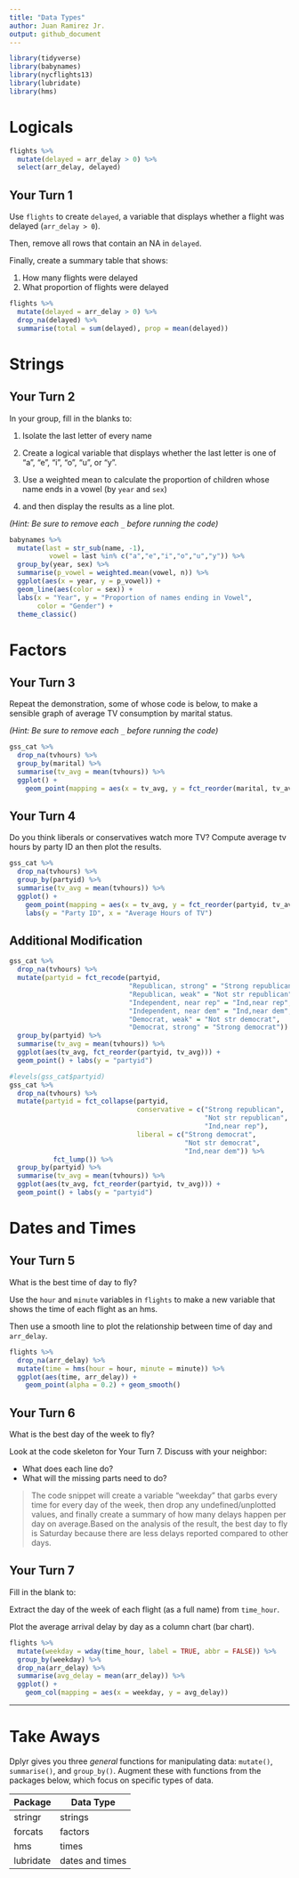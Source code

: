 ```yaml
---
title: "Data Types"
author: Juan Ramirez Jr.
output: github_document
---
```


```r
library(tidyverse)
library(babynames)
library(nycflights13)
library(lubridate)
library(hms)
```

# Logicals
```r
flights %>% 
  mutate(delayed = arr_delay > 0) %>% 
  select(arr_delay, delayed)
```


## Your Turn 1

Use `flights` to create `delayed`, a variable that displays whether a flight was delayed (`arr_delay > 0`).

Then, remove all rows that contain an NA in `delayed`. 

Finally, create a summary table that shows:

1. How many flights were delayed  
2. What proportion of flights were delayed

```r
flights %>%
  mutate(delayed = arr_delay > 0) %>%
  drop_na(delayed) %>%
  summarise(total = sum(delayed), prop = mean(delayed))
```

# Strings

## Your Turn 2

In your group, fill in the blanks to:

1. Isolate the last letter of every name 

2. Create a logical variable that displays whether the last letter is one of "a", "e", "i", "o", "u", or "y".  

3. Use a weighted mean to calculate the proportion of children whose name ends in a vowel (by `year` and `sex`)   
4. and then display the results as a line plot.

*(Hint: Be sure to remove each `_` before running the code)*

```r
babynames %>%
  mutate(last = str_sub(name, -1), 
          vowel = last %in% c("a","e","i","o","u","y")) %>%
  group_by(year, sex) %>%
  summarise(p_vowel = weighted.mean(vowel, n)) %>%
  ggplot(aes(x = year, y = p_vowel)) +
  geom_line(aes(color = sex)) +
  labs(x = "Year", y = "Proportion of names ending in Vowel",
       color = "Gender") +
  theme_classic()

```

# Factors

## Your Turn 3

Repeat the demonstration, some of whose code is below, to make a sensible graph of average TV consumption by marital status.

*(Hint: Be sure to remove each `_` before running the code)*

```r
gss_cat %>%
  drop_na(tvhours) %>%
  group_by(marital) %>%
  summarise(tv_avg = mean(tvhours)) %>%
  ggplot() +
    geom_point(mapping = aes(x = tv_avg, y = fct_reorder(marital, tv_avg)))
```

## Your Turn 4

Do you think liberals or conservatives watch more TV?
Compute average tv hours by party ID an then plot the results.

```r
gss_cat %>%
  drop_na(tvhours) %>%
  group_by(partyid) %>%
  summarise(tv_avg = mean(tvhours)) %>%
  ggplot() +
    geom_point(mapping = aes(x = tv_avg, y = fct_reorder(partyid, tv_avg))) +
    labs(y = "Party ID", x = "Average Hours of TV")
```



## Additional Modification

```r
gss_cat %>%
  drop_na(tvhours) %>%
  mutate(partyid = fct_recode(partyid,
                              "Republican, strong" = "Strong republican",
                              "Republican, weak" = "Not str republican",
                              "Independent, near rep" = "Ind,near rep",
                              "Independent, near dem" = "Ind,near dem",
                              "Democrat, weak" = "Not str democrat",
                              "Democrat, strong" = "Strong democrat")) %>% 
  group_by(partyid) %>%
  summarise(tv_avg = mean(tvhours)) %>%
  ggplot(aes(tv_avg, fct_reorder(partyid, tv_avg))) +
  geom_point() + labs(y = "partyid")
```

```r
#levels(gss_cat$partyid)
gss_cat %>%
  drop_na(tvhours) %>%
  mutate(partyid = fct_collapse(partyid,
                                conservative = c("Strong republican", 
                                                 "Not str republican", 
                                                 "Ind,near rep"),
                                liberal = c("Strong democrat", 
                                            "Not str democrat", 
                                            "Ind,near dem")) %>% 
           fct_lump()) %>% 
  group_by(partyid) %>%
  summarise(tv_avg = mean(tvhours)) %>%
  ggplot(aes(tv_avg, fct_reorder(partyid, tv_avg))) +
  geom_point() + labs(y = "partyid")
```


# Dates and Times

## Your Turn 5

What is the best time of day to fly?

Use the `hour` and `minute` variables in `flights` to make a new variable that shows the time of each flight as an hms. 

Then use a smooth line to plot the relationship between time of day and `arr_delay`.

```r
flights %>% 
  drop_na(arr_delay) %>% 
  mutate(time = hms(hour = hour, minute = minute)) %>% 
  ggplot(aes(time, arr_delay)) + 
    geom_point(alpha = 0.2) + geom_smooth()
```

## Your Turn 6

What is the best day of the week to fly?

Look at the code skeleton for Your Turn 7. Discuss with your neighbor:

* What does each line do?
* What will the missing parts need to do?

> The code snippet will create a variable "weekday" that garbs every time for every day of the week, then drop any undefined/unplotted values, and finally create a summary of how many delays happen per day on average.Based on the analysis of the result, the best day to fly is Saturday because there are less delays reported compared to other days.



## Your Turn 7

Fill in the blank to:

Extract the day of the week of each flight (as a full name) from `time_hour`. 

Plot the average arrival delay by day as a column chart (bar chart).

```r
flights %>% 
  mutate(weekday = wday(time_hour, label = TRUE, abbr = FALSE)) %>% 
  group_by(weekday) %>% 
  drop_na(arr_delay) %>% 
  summarise(avg_delay = mean(arr_delay)) %>% 
  ggplot() +
    geom_col(mapping = aes(x = weekday, y = avg_delay))
```

***

# Take Aways

Dplyr gives you three _general_ functions for manipulating data: `mutate()`, `summarise()`, and `group_by()`. Augment these with functions from the packages below, which focus on specific types of data.

Package   | Data Type
--------- | --------
stringr   | strings
forcats   | factors
hms       | times
lubridate | dates and times

